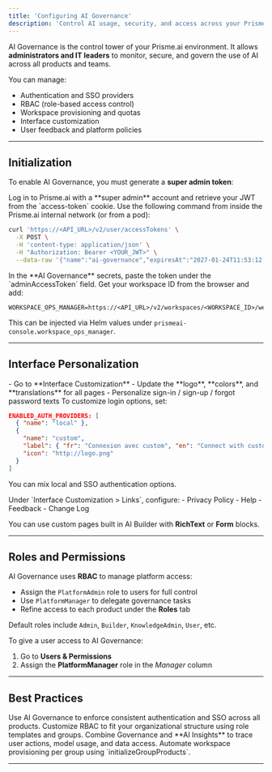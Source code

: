 ```yaml
---
title: 'Configuring AI Governance'
description: 'Control AI usage, security, and access across your Prisme.ai platform.'
---
```



AI Governance is the control tower of your Prisme.ai environment. It allows **administrators and IT leaders** to monitor, secure, and govern the use of AI across all products and teams.

You can manage:
- Authentication and SSO providers
- RBAC (role-based access control)
- Workspace provisioning and quotas
- Interface customization
- User feedback and platform policies

---

## Initialization

To enable AI Governance, you must generate a **super admin token**:

<Steps>
<Step title="Step 1: Get your JWT token">
Log in to Prisme.ai with a **super admin** account and retrieve your JWT from the `access-token` cookie.
</Step>

<Step title="Step 2: Generate the long-term token">
Use the following command from inside the Prisme.ai internal network (or from a pod):

```bash
curl 'https://<API_URL>/v2/user/accessTokens' \
  -X POST \
  -H 'content-type: application/json' \
  -H "Authorization: Bearer <YOUR_JWT>" \
  --data-raw '{"name":"ai-governance","expiresAt":"2027-01-24T11:53:12.116Z"}'
```
</Step>

<Step title="Step 3: Inject the access token">
In the **AI Governance** secrets, paste the token under the `adminAccessToken` field.
</Step>

<Step title="Step 4: Configure API access">
Get your workspace ID from the browser and add:

```env
WORKSPACE_OPS_MANAGER=https://<API_URL>/v2/workspaces/<WORKSPACE_ID>/webhooks/
```

This can be injected via Helm values under `prismeai-console.workspace_ops_manager`.
</Step>
</Steps>

---

## Interface Personalization

<AccordionGroup>

<Accordion title="Customize Branding & Texts">
- Go to **Interface Customization**
- Update the **logo**, **colors**, and **translations** for all pages
- Personalize sign-in / sign-up / forgot password texts
</Accordion>

<Accordion title="Configure SSO Providers">
To customize login options, set:

```json
ENABLED_AUTH_PROVIDERS: [
  { "name": "local" },
  {
    "name": "custom",
    "label": { "fr": "Connexion avec custom", "en": "Connect with custom" },
    "icon": "http://logo.png"
  }
]
```
You can mix local and SSO authentication options.
</Accordion>

<Accordion title="Add Legal & Help Pages">
Under `Interface Customization > Links`, configure:
- Privacy Policy
- Help
- Feedback
- Change Log

You can use custom pages built in AI Builder with **RichText** or **Form** blocks.
</Accordion>

</AccordionGroup>

---

## Roles and Permissions

AI Governance uses **RBAC** to manage platform access:

- Assign the `PlatformAdmin` role to users for full control
- Use `PlatformManager` to delegate governance tasks
- Refine access to each product under the **Roles** tab

Default roles include `Admin`, `Builder`, `KnowledgeAdmin`, `User`, etc.

To give a user access to AI Governance:
1. Go to **Users & Permissions**
2. Assign the **PlatformManager** role in the *Manager* column

---

## Best Practices

<CardGroup cols={2}>
  <Card title="Centralize Security" icon="shield-halved">
    Use AI Governance to enforce consistent authentication and SSO across all products.
  </Card>
  <Card title="Granular Access Control" icon="user-shield">
    Customize RBAC to fit your organizational structure using role templates and groups.
  </Card>
  <Card title="Audit Everything" icon="file-lines">
    Combine Governance and **AI Insights** to trace user actions, model usage, and data access.
  </Card>
  <Card title="Govern by Group" icon="users">
    Automate workspace provisioning per group using `initializeGroupProducts`.
  </Card>
</CardGroup>

---
